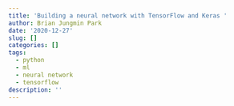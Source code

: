 ```yaml
---
title: 'Building a neural network with TensorFlow and Keras '
author: Brian Jungmin Park
date: '2020-12-27'
slug: []
categories: []
tags:
  - python
  - ml
  - neural network
  - tensorflow
description: ''
---
```

